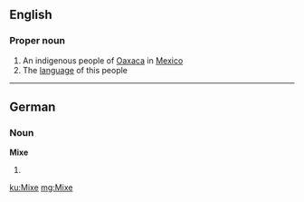 ==English==

===Proper noun===
{{wikipedia}}
{{en-proper noun}}

# An indigenous people of [[Oaxaca]] in [[Mexico]]
# The [[language]] of this people

----

==German==

===Noun===
'''Mixe'''

# {{plural of|[[Mix]]|lang=de}}

[[ku:Mixe]]
[[mg:Mixe]]